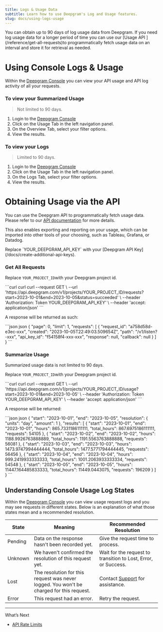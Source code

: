 ```yaml
---
title: Logs & Usage Data
subtitle: Learn how to use Deepgram's Log and Usage features.
slug: docs/using-logs-usage
---
```



<Info>
  You can obtain up to 90 days of log usage data from Deepgram. If you need log usage data for a longer period of time you can use our [Usage API ](/reference/get-all-requests)to programmatically fetch usage data on an interval and store it for retrieval as needed.
</Info>

# Using Console Logs & Usage

Within the [Deepgram Console](https://console.deepgram.com) you can view your API usage and API log activity of all your requests.

### To view your Summarized Usage

> Not limited to 90 days.

1. Login to the [Deepgram Console](https://console.deepgram.com)
2. Click on the Usage Tab in the left navigation panel.
3. On the Overview Tab, select your filter options.
4. View the results.

### To view your Logs

> Limited to 90 days.

1. Login to the [Deepgram Console](https://console.deepgram.com)
2. Click on the Usage Tab in the left navigation panel.
3. On the Logs Tab, select your filter options.
4. View the results.

# Obtaining Usage via the API

You can use the Deepgram API to programmatically fetch usage data. Please refer to our [API documentation](/reference/get-all-requests) for more details.

This also enables exporting and reporting on your usage, which can be imported into other tools of your choosing, such as Tableau, Grafana, or Datadog.

<Warning>
  Replace `YOUR_DEEPGRAM_API_KEY` with your [Deepgram API Key](/docs/create-additional-api-keys).
</Warning>

### Get All Requests

Replace `YOUR_PROJECT_ID`with your Deepgram project id.

<CodeGroup>
  ```curl curl
  curl --request GET \
       --url 'https://api.deepgram.com/v1/projects/YOUR_PROJECT_ID/requests?start=2023-10-01&end=2023-10-05&status=succeeded' \
       --header 'Authorization: Token YOUR_DEEPGRAM_API_KEY' \
       --header 'accept: application/json'
  ```
</CodeGroup>

A response will be returned as such:

<CodeGroup>
  ```json json
  {   
      "page": 0,
      "limit": 1,
      "requests": [
          {
              "request_id": "a758d58d-e3ec-xxx",
              "created": "2023-10-05T22:49:03.509654Z",
              "path": "/v1/listen?-xxx",
              "api_key_id": "f54158f4-xxx-xxx",
              "response": null,
              "callback": null
          }
      ]
  }
  ```
</CodeGroup>

### Summarize Usage

<Info>
  Summarized usage data is not limited to 90 days.
</Info>

Replace `YOUR_PROJECT_ID`with your Deepgram project id.

<CodeGroup>
  ```curl curl
  curl --request GET \
       --url 'https://api.deepgram.com/v1/projects/YOUR_PROJECT_ID/usage?start=2023-10-01&end=2023-10-05' \
       --header 'Authorization: Token YOUR_DEEPGRAM_API_KEY' \
       --header 'accept: application/json'
  ```
</CodeGroup>

A response will be returned:

<CodeGroup>
  ```json json
  {
      "start": "2023-10-01",
      "end": "2023-10-05",
      "resolution": {
          "units": "day",
          "amount": 1
      },
      "results": [
          {
              "start": "2023-10-01",
              "end": "2023-10-01",
              "hours": 865.7331186111111,
              "total_hours": 867.6975186111111,
              "requests": 54105
          },
          {
              "start": "2023-10-02",
              "end": "2023-10-02",
              "hours": 1188.9926763888889,
              "total_hours": 1191.5563763888888,
              "requests": 56081
          },
          {
              "start": "2023-10-03",
              "end": "2023-10-03",
              "hours": 1473.9747994444444,
              "total_hours": 1477.5771794444445,
              "requests": 56456
          },
          {
              "start": "2023-10-04",
              "end": "2023-10-04",
              "hours": 999.2419933333333,
              "total_hours": 1001.2063933333334,
              "requests": 54548
          },
          {
              "start": "2023-10-05",
              "end": "2023-10-05",
              "hours": 11447.164485833333,
              "total_hours": 11449.0443075,
              "requests": 196209
          }
      ]
  }
  ```
</CodeGroup>

## Understanding Console Usage Log States

Within the [Deepgram Console](https://console.deepgram.com) you can view usage request logs and you may see requests in different states. Below is an explanation of what those states mean and a recommended resolution.

| State   | Meaning                                                                                  | Recommended Resolution                                         |
| ------- | ---------------------------------------------------------------------------------------- | -------------------------------------------------------------- |
| Pending | Data on the response hasn't been recorded yet.                                           | Give the request time to process.                              |
| Unknown | We haven't confirmed the resolution of this request yet.                                 | Wait for the request to transition to Lost, Error, or Success. |
| Lost    | The resolution for this request was never logged. You won't be charged for this request. | Contact [Support](/docs/support) for assistance.               |
| Error   | This request had an error.                                                               | Retry the request.                                             |

***

What’s Next

* [API Rate Limits](/reference/api-rate-limits)
